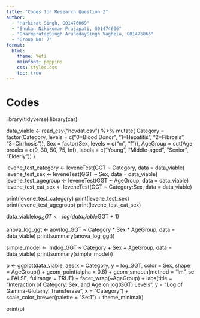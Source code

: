 ```yaml
---
title: "Codes for Research Question 2"
author: 
  - "Harkirat Singh, G01476069"
  - "Shukan Nikikumar Prajapati, G01474606"
  - "DharmpratapSingh ArunodaySingh Vaghela, G01476865"
  - "Group No: 7"
format: 
  html:
    theme: Yeti
    mainfont: poppins
    css: styles.css
    toc: true
---
```


# Codes

library(tidyverse) library(car)

data_viable \<- read_csv("hcvdat.csv") %\>% mutate( Category = factor(Category, levels = c("0=Blood Donor", "1=Hepatitis", "2=Fibrosis", "3=Cirrhosis")), Sex = factor(Sex, levels = c("m", "f")), AgeGroup = cut(Age, breaks = c(0, 30, 50, 75, Inf), labels = c("Young", "Middle-aged", "Senior", "Elderly")) )

levene_test_category \<- leveneTest(GGT \~ Category, data = data_viable) levene_test_sex \<- leveneTest(GGT \~ Sex, data = data_viable) levene_test_agegroup \<- leveneTest(GGT \~ AgeGroup, data = data_viable) levene_test_cat_sex \<- leveneTest(GGT \~ Category:Sex, data = data_viable)

print(levene_test_category) print(levene_test_sex) print(levene_test_agegroup) print(levene_test_cat_sex)

data_viable$log_GGT <- log(data_viable$GGT + 1)

anova_log_ggt \<- aov(log_GGT \~ Category \* Sex \* AgeGroup, data = data_viable) print(summary(anova_log_ggt))

simple_model \<- lm(log_GGT \~ Category + Sex + AgeGroup, data = data_viable) print(summary(simple_model))

p \<- ggplot(data_viable, aes(x = Category, y = log_GGT, color = Sex, shape = AgeGroup)) + geom_point(alpha = 0.6) + geom_smooth(method = "lm", se = FALSE, fullrange = TRUE) + facet_wrap(\~AgeGroup) + labs(title = "Interaction of Category, Sex, and Age on log(GGT) Levels", y = "Log of Gamma-Glutamyl Transferase", x = "Category") + scale_color_brewer(palette = "Set1") + theme_minimal()

print(p)
